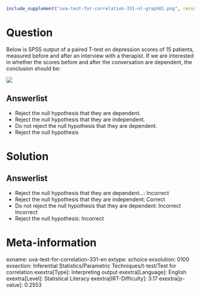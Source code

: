 ```r
include_supplement("uva-test-for-correlation-331-nl-graph01.png", recursive = TRUE)
```

Question
========

Below is SPSS output of a paired T-test on depression scores of 15 patients, measured before and after an interview with a therapist. If we are interested in whether the scores before and after the conversation are dependent, the conclusion should be:

![](uva-test-for-correlation-331-nl-graph01.png)

Answerlist
----------

* Reject the null hypothesis that they are dependent.
* Reject the null hypothesis that they are independent.
* Do not reject the null hypothesis that they are dependent.
* Reject the null hypothesis

Solution
========

Answerlist
----------

* Reject the null hypothesis that they are dependent...: Incorrect
* Reject the null hypothesis that they are independent: Correct
* Do not reject the null hypothesis that they are dependent: Incorrect Incorrect
* Reject the null hypothesis: Incorrect

Meta-information
================
exname: uva-test-for-correlation-331-en
extype: schoice
exsolution: 0100
exsection: Inferential Statistics/Parametric Techniques/t-test/Test for correlation
exextra[Type]: Interpreting output
exextra[Language]: English
exextra[Level]: Statistical Literacy
exextra[IRT-Difficulty]: 3.17
exextra[p-value]: 0.2553
